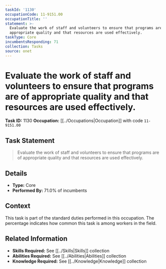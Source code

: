 ```yaml
---
taskId: '1130'
occupationCode: 11-9151.00
occupationTitle: ''
statement: >-
  Evaluate the work of staff and volunteers to ensure that programs are of
  appropriate quality and that resources are used effectively.
taskType: Core
incumbentsResponding: 71
collection: Tasks
source: onet
---
```

# Evaluate the work of staff and volunteers to ensure that programs are of appropriate quality and that resources are used effectively.

**Task ID:** 1130
**Occupation:** [[../Occupations|Occupation]] with code `11-9151.00`

## Task Statement

> Evaluate the work of staff and volunteers to ensure that programs are of appropriate quality and that resources are used effectively.

## Details

- **Type:** Core
- **Performed By:** 71.0% of incumbents

## Context

This task is part of the standard duties performed in this occupation. The percentage indicates how common this task is among workers in the field.

## Related Information

- **Skills Required:** See [[../Skills|Skills]] collection
- **Abilities Required:** See [[../Abilities|Abilities]] collection
- **Knowledge Required:** See [[../Knowledge|Knowledge]] collection
